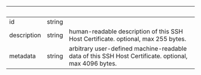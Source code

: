 
| &nbsp;      | &nbsp; | &nbsp;                                                                                               |
| ----------- | ------ | ---------------------------------------------------------------------------------------------------- |
| id          | string |                                                                                                      |
| description | string | human-readable description of this SSH Host Certificate. optional, max 255 bytes.                    |
| metadata    | string | arbitrary user-defined machine-readable data of this SSH Host Certificate. optional, max 4096 bytes. |

